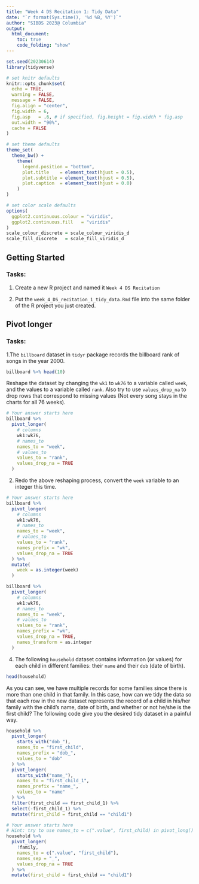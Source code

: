 ```yaml
---
title: "Week 4 DS Recitation 1: Tidy Data"
date: "`r format(Sys.time(), '%d %B, %Y')`"
author: "SIBDS 2023@ Columbia" 
output: 
  html_document:
    toc: true
    code_folding: "show"
---
```


```r
set.seed(20230614)
library(tidyverse)

# set knitr defaults
knitr::opts_chunk$set(
  echo = TRUE,
  warning = FALSE,
  message = FALSE,
  fig.align = "center",
  fig.width = 6,
  fig.asp   = .6, # if specified, fig.height = fig.width * fig.asp
  out.width = "90%",
  cache = FALSE
)

# set theme defaults
theme_set(
  theme_bw() +
    theme(
      legend.position = "bottom",
      plot.title    = element_text(hjust = 0.5),
      plot.subtitle = element_text(hjust = 0.5),
      plot.caption  = element_text(hjust = 0.0)
    )
)

# set color scale defaults
options(
  ggplot2.continuous.colour = "viridis",
  ggplot2.continuous.fill   = "viridis"
)
scale_colour_discrete = scale_colour_viridis_d
scale_fill_discrete   = scale_fill_viridis_d
```

## Getting Started

### Tasks:

  1. Create a new R project and named it `Week 4 DS Recitation`

  2. Put the `week_4_DS_recitation_1_tidy_data.Rmd` file into the same folder of the R project you just created. 

## Pivot longer

### Tasks:
  
  1.The `billboard` dataset in `tidyr` package records the billboard rank of songs in the year 2000.
```r
billboard %>% head(10)
``` 
  
  Reshape the dataset by changing the `wk1` to `wk76` to a variable called `week`, and the values to a variable called `rank`. Also try to use `values_drop_na` to drop rows that correspond to missing values (Not every song stays in the charts for all 76 weeks).   

```r
# Your answer starts here
billboard %>% 
  pivot_longer(
    # columns
    wk1:wk76,
    # names_to
    names_to = "week",
    # values_to
    values_to = "rank",
    values_drop_na = TRUE
  )
```
  
  
  2. Redo the above reshaping process, convert the `week` variable to an integer this time.
  
```r
# Your answer starts here
billboard %>% 
  pivot_longer(
    # columns
    wk1:wk76,
    # names_to
    names_to = "week",
    # values_to
    values_to = "rank",
    names_prefix = "wk",    
    values_drop_na = TRUE
  ) %>% 
  mutate(
    week = as.integer(week)
  )

billboard %>% 
  pivot_longer(
    # columns
    wk1:wk76,
    # names_to
    names_to = "week",
    # values_to
    values_to = "rank",
    names_prefix = "wk",    
    values_drop_na = TRUE,
    names_transform = as.integer
  ) 
```


  4. The following `household` dataset contains information (or values) for each child in different families: their `name` and their `dob` (date of birth).
```r
head(household)
```
 As you can see, we have multiple records for some families since there is more than one child in that family. In this case, how can we tidy the data so that each row in the new dataset represents the record of a child in his/her family with the child's name, date of birth, and whether or not he/she is the first child? The following code give you the desired tidy dataset in a painful way.

```r
household %>% 
  pivot_longer(
    starts_with("dob_"),
    names_to = "first_child",
    names_prefix = "dob_",
    values_to = "dob"
  ) %>% 
  pivot_longer(
    starts_with("name_"),
    names_to = "first_child_1",
    names_prefix = "name_",
    values_to = "name"
  ) %>% 
  filter(first_child == first_child_1) %>% 
  select(-first_child_1) %>% 
  mutate(first_child = first_child == "child1")

# Your answer starts here
# Hint: try to use names_to = c(".value", first_child) in pivot_long()
household %>% 
  pivot_longer(
    !family,
    names_to = c(".value", "first_child"),
    names_sep = "_",
    values_drop_na = TRUE
  ) %>% 
  mutate(first_child = first_child == "child1")
```




  
